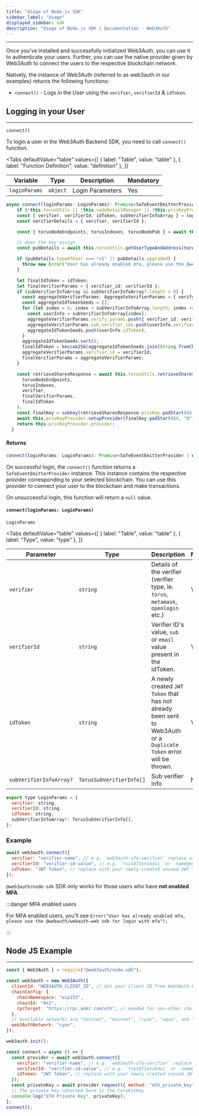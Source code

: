 ```yaml
---
title: "Usage of Node.js SDK"
sidebar_label: "Usage"
displayed_sidebar: sdk
description: "Usage of Node.js SDK | Documentation - Web3Auth"
---
```



---

Once you've installed and successfully initialized Web3Auth, you can use it to authenticate your users. Further, you can use the native provider given
by Web3Auth to connect the users to the respective blockchain network.

Natively, the instance of Web3Auth (referred to as web3auth in our examples) returns the following functions:

- `connect()` - Logs in the User using the `verifier`, `verifierId` & `idToken`.

## Logging in your User

---

`connect()`

To login a user in the Web3Auth Backend SDK, you need to call `connect()` function.

<Tabs
  defaultValue="table"
  values={[
    { label: "Table", value: "table" },
    { label: "Function Definition", value: "definition" },
  ]}
>

<TabItem value="table">

| Variable      | Type     | Description      | Mandatory |
| ------------- | -------- | ---------------- | --------- |
| `loginParams` | `object` | Login Parameters | Yes       |

</TabItem>

<TabItem value="definition">

```ts
async connect(loginParams: LoginParams): Promise<SafeEventEmitterProvider | null> {
    if (!this.torusUtils || !this.nodeDetailManager || !this.privKeyProvider) throw new Error("Please call init first");
    const { verifier, verifierId, idToken, subVerifierInfoArray } = loginParams;
    const verifierDetails = { verifier, verifierId };

    const { torusNodeEndpoints, torusIndexes, torusNodePub } = await this.nodeDetailManager.getNodeDetails(verifierDetails);

    // does the key assign
    const pubDetails = await this.torusUtils.getUserTypeAndAddress(torusNodeEndpoints, torusNodePub, verifierDetails, true);

    if (pubDetails.typeOfUser === "v1" || pubDetails.upgraded) {
      throw new Error("User has already enabled mfa, please use the @web3auth/web3auth-web sdk for login with mfa");
    }

    let finalIdToken = idToken;
    let finalVerifierParams = { verifier_id: verifierId };
    if (subVerifierInfoArray && subVerifierInfoArray?.length > 0) {
      const aggregateVerifierParams: AggregateVerifierParams = { verify_params: [], sub_verifier_ids: [], verifier_id: "" };
      const aggregateIdTokenSeeds = [];
      for (let index = 0; index < subVerifierInfoArray.length; index += 1) {
        const userInfo = subVerifierInfoArray[index];
        aggregateVerifierParams.verify_params.push({ verifier_id: verifierId, idtoken: userInfo.idToken });
        aggregateVerifierParams.sub_verifier_ids.push(userInfo.verifier);
        aggregateIdTokenSeeds.push(userInfo.idToken);
      }
      aggregateIdTokenSeeds.sort();
      finalIdToken = keccak256(aggregateIdTokenSeeds.join(String.fromCharCode(29))).slice(2);
      aggregateVerifierParams.verifier_id = verifierId;
      finalVerifierParams = aggregateVerifierParams;
    }

    const retrieveSharesResponse = await this.torusUtils.retrieveShares(
      torusNodeEndpoints,
      torusIndexes,
      verifier,
      finalVerifierParams,
      finalIdToken
    );
    const finalKey = subkey(retrieveSharesResponse.privKey.padStart(64, "0"), Buffer.from(this.options.clientId, "base64"));
    await this.privKeyProvider.setupProvider(finalKey.padStart(64, "0"));
    return this.privKeyProvider.provider;
  }
```

</TabItem>

</Tabs>

#### Returns

```js
connect(loginParams: LoginParams): Promise<SafeEventEmitterProvider | null>
```

On successful login, the `connect()` function returns a `SafeEventEmitterProvider` instance. This instance contains the respective provider
corresponding to your selected blockchain. You can use this provider to connect your user to the blockchain and make transactions.

On unsuccessful login, this function will return a `null` value.

#### `connect(loginParams: LoginParams)`

`LoginParams`

<Tabs
  defaultValue="table"
  values={[
    { label: "Table", value: "table" },
    { label: "Type", value: "type" },
  ]}
>

<TabItem value="table">

| Parameter               | Type                     | Description                                                                                                         | Mandatory |
| ----------------------- | ------------------------ | ------------------------------------------------------------------------------------------------------------------- | --------- |
| `verifier`              | `string`                 | Details of the verifier (verifier type, ie. `torus`, `metamask`, `openlogin` etc.)                                  | Yes       |
| `verifierId`            | `string`                 | Verifier ID's value, `sub` or `email` value present in the idToken.                                                 | Yes       |
| `idToken`               | `string`                 | A newly created `JWT Token` that has not already been sent to Web3Auth or a `Duplicate Token` error will be thrown. | Yes       |
| `subVerifierInfoArray?` | `TorusSubVerifierInfo[]` | Sub verifier info                                                                                                   | No        |

</TabItem>

<TabItem value="type">

```javascript
export type LoginParams = {
  verifier: string,
  verifierId: string,
  idToken: string,
  subVerifierInfoArray?: TorusSubVerifierInfo[],
};
```

</TabItem>

</Tabs>

### Example

```js
await web3auth.connect({
  verifier: "verifier-name", // e.g. `web3auth-sfa-verifier` replace with your verifier name, and it has to be on the same network passed in init().
  verifierId: "verifier-id-value", // e.g. `Yux1873xnibdui` or `name@email.com` replace with your verifier id(sub or email)'s value.
  idToken: "JWT Token", // replace with your newly created unused JWT Token.
});
```

`@web3auth/node-sdk` SDK only works for those users who have **not enabled MFA**.

:::danger MFA enabled users

For MFA enabled users, you'll see `Error("User has already enabled mfa, please use the @webauth/webauth-web sdk for login with mfa");`

:::

## Node JS Example

---

```js
const { Web3Auth } = require("@web3auth/node-sdk");

const web3auth = new Web3Auth({
  clientId: "WEB3AUTH_CLIENT_ID", // Get your Client ID from Web3Auth Dashboard
  chainConfig: {
    chainNamespace: "eip155",
    chainId: "0x1",
    rpcTarget: "https://rpc.ankr.com/eth", // needed for non-other chains
  },
  // Available networks are "testnet", "mainnet", "cyan", "aqua", and "celeste".
  web3AuthNetwork: "cyan",
});

web3auth.init();

const connect = async () => {
  const provider = await web3auth.connect({
    verifier: "verifier-name", // e.g. `web3auth-sfa-verifier` replace with your verifier name, and it has to be on the same network passed in init().
    verifierId: "verifier-id-value", // e.g. `Yux1873xnibdui` or `name@email.com` replace with your verifier id(sub or email)'s value.
    idToken: "JWT Token", // replace with your newly created unused JWT Token.
  });
  const privateKey = await provider.request({ method: "eth_private_key" });
  // The private key returned here is the CoreKitKey
  console.log("ETH Private Key", privateKey);
};
connect();
```
